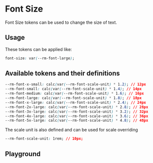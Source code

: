 
# Font Size

Font Size tokens can be used to change the size of text.

## Usage

These tokens can be applied like:

```css
font-size: var(--rm-font-large);
```

## Available tokens and their definitions

```css
--rm-font-x-small: calc(var(--rm-font-scale-unit) * 1.2); // 12px
--rm-font-small: calc(var(--rm-font-scale-unit) * 1.4); // 14px
--rm-font-medium: calc(var(--rm-font-scale-unit) * 1.6); // 16px
--rm-font-large: calc(var(--rm-font-scale-unit) * 1.8); // 18px
--rm-font-x-large: calc(var(--rm-font-scale-unit) * 2.4); // 24px
--rm-font-2x-large: calc(var(--rm-font-scale-unit) * 2.8); // 28px
--rm-font-3x-large: calc(var(--rm-font-scale-unit) * 3.2); // 32px
--rm-font-4x-large: calc(var(--rm-font-scale-unit) * 3.6); // 36px
--rm-font-5x-large: calc(var(--rm-font-scale-unit) * 4.8); // 48px
```

The scale unit is also defined and can be used for <LinkTo kind="overview-scale-overriding--page#unit-scale-overriding">scale overriding</LinkTo>

```css
--rm-font-scale-unit: 1rem; // 10px;
```

## Playground

<Primary />
<ArgsTable of="." story="^" />
